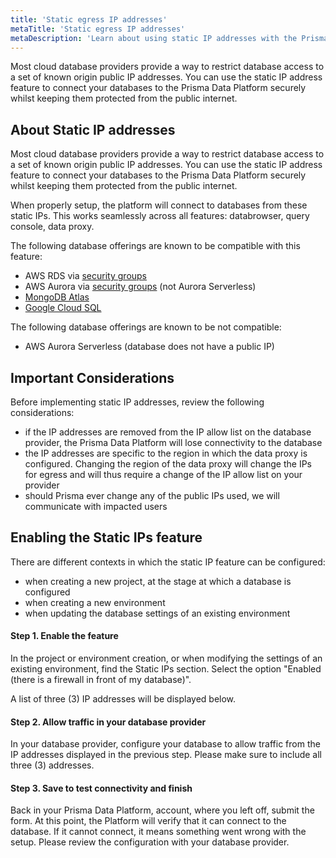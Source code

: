 ```yaml
---
title: 'Static egress IP addresses'
metaTitle: 'Static egress IP addresses'
metaDescription: 'Learn about using static IP addresses with the Prisma Data Platform'
---
```


<TopBlock>
  
  Most cloud database providers provide a way to restrict database access to a set of known origin public IP addresses. 
  You can use the static IP address feature to connect your databases to the Prisma Data Platform securely whilst keeping them protected from the public internet.
</TopBlock>

## About Static IP addresses

  Most cloud database providers provide a way to restrict database access to a set of known origin public IP addresses. 
  You can use the static IP address feature to connect your databases to the Prisma Data Platform securely whilst keeping them protected from the public internet.

  When properly setup, the platform will connect to databases from these static IPs. This works seamlessly across all features: databrowser, query console, data proxy.

  The following database offerings are known to be compatible with this feature: 
  * AWS RDS via [security groups](https://docs.aws.amazon.com/AmazonRDS/latest/UserGuide/Overview.RDSSecurityGroups.html)
  * AWS Aurora via [security groups](https://aws.amazon.com/premiumsupport/knowledge-center/aurora-private-public-endpoints/) (not Aurora Serverless)
  * [MongoDB Atlas](https://docs.atlas.mongodb.com/security/ip-access-list/)
  * [Google Cloud SQL](https://cloud.google.com/sql/docs/mysql/configure-ip#add)

  The following database offerings are known to be not compatible:
  * AWS Aurora Serverless (database does not have a public IP)
  

## Important Considerations

Before implementing static IP addresses, review the following considerations:

- if the IP addresses are removed from the IP allow list on the database provider, the Prisma Data Platform will lose connectivity to the database
- the IP addresses are specific to the region in which the data proxy is configured. Changing the region of the data proxy will change the IPs for egress and will thus require a change of the IP allow list on your provider
- should Prisma ever change any of the public IPs used, we will communicate with impacted users 

## Enabling the Static IPs feature

There are different contexts in which the static IP feature can be configured:

- when creating a new project, at the stage at which a database is configured
- when creating a new environment
- when updating the database settings of an existing environment 

#### Step 1. Enable the feature

In the project or environment creation, or when modifying the settings of an existing environment, find the Static IPs section.
Select the option "Enabled (there is a firewall in front of my database)".

A list of three (3) IP addresses will be displayed below.

#### Step 2. Allow traffic in your database provider

In your database provider, configure your database to allow traffic from the IP addresses displayed in the previous step. Please make sure to include all three (3) addresses.

#### Step 3. Save to test connectivity and finish

Back in your Prisma Data Platform, account, where you left off, submit the form.
At this point, the Platform will verify that it can connect to the database.
If it cannot connect, it means something went wrong with the setup. Please review the configuration with your database provider.

